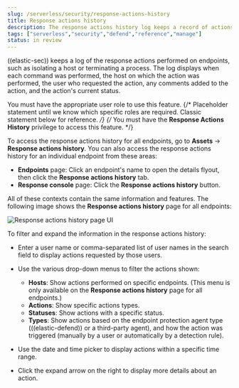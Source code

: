 ```yaml
---
slug: /serverless/security/response-actions-history
title: Response actions history
description: The response actions history log keeps a record of actions taken on endpoints.
tags: ["serverless","security","defend","reference","manage"]
status: in review
---
```


<div id="response-actions-history"></div>

((elastic-sec)) keeps a log of the <DocLink slug="/serverless/security/response-actions">response actions</DocLink> performed on endpoints, such as isolating a host or terminating a process. The log displays when each command was performed, the host on which the action was performed, the user who requested the action, any comments added to the action, and the action's current status.

<DocCallOut title="Requirement">

You must have the appropriate user role to use this feature.
{/* Placeholder statement until we know which specific roles are required. Classic statement below for reference. */}
{/* You must have the **Response Actions History** <DocLink slug="/serverless/security/endpoint-management-req">privilege</DocLink> to access this feature. */}

</DocCallOut>

To access the response actions history for all endpoints, go to **Assets** → **Response actions history**. You can also access the response actions history for an individual endpoint from these areas:

* **Endpoints** page: Click an endpoint's name to open the details flyout, then click the **Response actions history** tab.
* **Response console** page: Click the **Response actions history** button.

All of these contexts contain the same information and features. The following image shows the **Response actions history** page for all endpoints:

![Response actions history page UI](../images/response-actions-history/-management-admin-response-actions-history-page.png)

To filter and expand the information in the response actions history:

* Enter a user name or comma-separated list of user names in the search field to display actions requested by those users.

* Use the various drop-down menus to filter the actions shown:

    * **Hosts**: Show actions performed on specific endpoints. (This menu is only available on the **Response actions history** page for all endpoints.)
    * **Actions**: Show specific actions types.
    * **Statuses**: Show actions with a specific status.
    * **Types**: Show actions based on the endpoint protection agent type (((elastic-defend)) or a third-party agent), and how the action was triggered (manually by a user or automatically by a detection rule).

* Use the date and time picker to display actions within a specific time range.
* Click the expand arrow on the right to display more details about an action.


